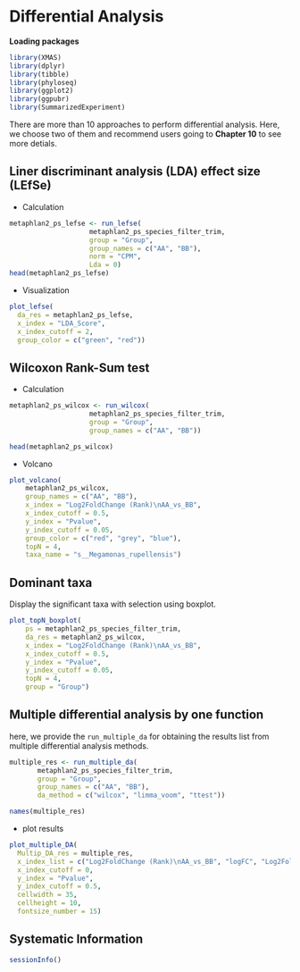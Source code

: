 # Differential Analysis


**Loading packages**

```r
library(XMAS)
library(dplyr)
library(tibble)
library(phyloseq)
library(ggplot2)
library(ggpubr)
library(SummarizedExperiment)
```


There are more than 10 approaches to perform differential analysis. Here, we choose two of them and recommend users going to **Chapter 10** to see more detials.

## Liner discriminant analysis (LDA) effect size (LEfSe)

* Calculation
```r
metaphlan2_ps_lefse <- run_lefse(
                    metaphlan2_ps_species_filter_trim,
                    group = "Group",
                    group_names = c("AA", "BB"),
                    norm = "CPM",
                    Lda = 0)
head(metaphlan2_ps_lefse)
```

* Visualization
```r
plot_lefse(
  da_res = metaphlan2_ps_lefse,
  x_index = "LDA_Score",
  x_index_cutoff = 2,
  group_color = c("green", "red"))
```


## Wilcoxon Rank-Sum test

* Calculation
```r
metaphlan2_ps_wilcox <- run_wilcox(
                    metaphlan2_ps_species_filter_trim,
                    group = "Group",
                    group_names = c("AA", "BB"))

head(metaphlan2_ps_wilcox)
```


* Volcano
```r
plot_volcano(
    metaphlan2_ps_wilcox,
    group_names = c("AA", "BB"),
    x_index = "Log2FoldChange (Rank)\nAA_vs_BB",
    x_index_cutoff = 0.5,
    y_index = "Pvalue",
    y_index_cutoff = 0.05,
    group_color = c("red", "grey", "blue"),
    topN = 4,
    taxa_name = "s__Megamonas_rupellensis")
```


## Dominant taxa

Display the significant taxa with selection using boxplot.

```r
plot_topN_boxplot(
    ps = metaphlan2_ps_species_filter_trim,
    da_res = metaphlan2_ps_wilcox,
    x_index = "Log2FoldChange (Rank)\nAA_vs_BB",
    x_index_cutoff = 0.5,
    y_index = "Pvalue",
    y_index_cutoff = 0.05,
    topN = 4,
    group = "Group")
```


## Multiple differential analysis by one function

here, we provide the `run_multiple_da` for obtaining the results list from multiple differential analysis methods.

```r
multiple_res <- run_multiple_da(
       metaphlan2_ps_species_filter_trim,
       group = "Group",
       group_names = c("AA", "BB"),
       da_method = c("wilcox", "limma_voom", "ttest"))

names(multiple_res)
```


* plot  results
```r
plot_multiple_DA(
  Multip_DA_res = multiple_res,
  x_index_list = c("Log2FoldChange (Rank)\nAA_vs_BB", "logFC", "Log2FoldChange (geometricmean)\nAA_vs_BB"),
  x_index_cutoff = 0,  
  y_index = "Pvalue",
  y_index_cutoff = 0.5,
  cellwidth = 35,
  cellheight = 10,
  fontsize_number = 15)
```


## Systematic Information
```r
sessionInfo()
```

